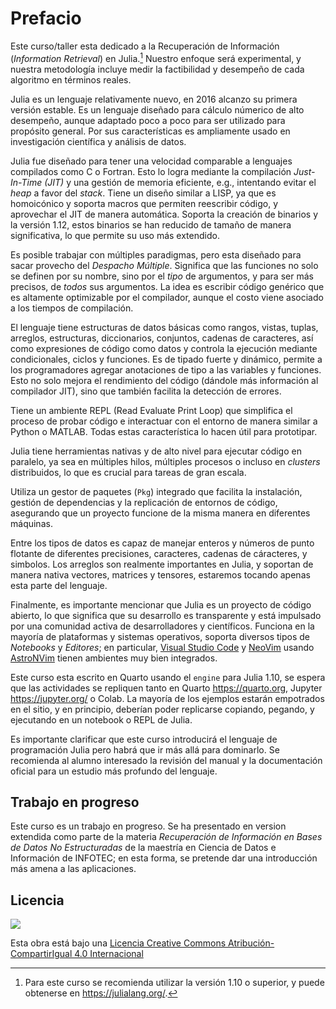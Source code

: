 # Prefacio {.unnumbered}

Este curso/taller esta dedicado a la Recuperación de Información (_Information Retrieval_) en Julia.[^julia] Nuestro enfoque será experimental, y nuestra metodología incluye medir la factibilidad y desempeño de cada algoritmo en términos reales.

Julia es un lenguaje relativamente nuevo, en 2016 alcanzo su primera versión estable. Es un lenguaje diseñado para cálculo númerico de alto desempeño, aunque adaptado poco a poco para ser utilizado para propósito general. Por sus características es ampliamente usado en investigación científica y análisis de datos. 

[^julia]: Para este curso se recomienda utilizar la versión 1.10 o superior, y puede obtenerse en <https://julialang.org/>.

Julia fue diseñado para tener una velocidad comparable a lenguajes compilados como C o Fortran. Esto lo logra mediante la compilación _Just-In-Time (JIT)_ y una gestión de memoria eficiente, e.g., intentando evitar el _heap_ a favor del _stack_. Tiene un diseño similar a LISP, ya que es homoicónico y soporta macros que permiten reescribir código, y aprovechar el JIT de manera automática. Soporta la creación de binarios y la versión 1.12, estos binarios se han reducido de tamaño de manera significativa, lo que permite su uso más extendido. 

Es posible trabajar con múltiples paradigmas, pero esta diseñado para sacar provecho del _Despacho Múltiple_. Significa que las funciones no solo se definen por su nombre, sino por el _tipo_ de argumentos, y para ser más precisos, de *todos* sus argumentos. La idea es escribir código genérico que es altamente optimizable por el compilador, aunque el costo viene asociado a los tiempos de compilación. 

El lenguaje tiene estructuras de datos básicas como rangos, vistas, tuplas, arreglos, estructuras, diccionarios, conjuntos, cadenas de caracteres, así como expresiones de código como datos y controla la ejecución mediante condicionales, ciclos y funciones.
Es de tipado fuerte y dinámico, permite a los programadores agregar anotaciones de tipo a las variables y funciones. Esto no solo mejora el rendimiento del código (dándole más información al compilador JIT), sino que también facilita la detección de errores.

Tiene un ambiente REPL (Read Evaluate Print Loop) que simplifica el proceso de probar código e interactuar con el entorno de manera similar a Python o MATLAB. 
Todas estas característica lo hacen útil para prototipar. 

Julia tiene herramientas nativas y de alto nivel para ejecutar código en paralelo, ya sea en múltiples hilos, múltiples procesos o incluso en _clusters_ distribuidos, lo que es crucial para tareas de gran escala.

Utiliza un gestor de paquetes (`Pkg`) integrado que facilita la instalación, gestión de dependencias y la replicación de entornos de código, asegurando que un proyecto funcione de la misma manera en diferentes máquinas.

Entre los tipos de datos es capaz de manejar enteros y números de punto flotante de diferentes precisiones, caracteres, cadenas de cáracteres, y simbolos. Los arreglos son realmente importantes en Julia, y soportan de manera nativa vectores, matrices y tensores, estaremos tocando apenas esta parte del lenguaje. 

Finalmente, es importante mencionar que Julia es un proyecto de código abierto, lo que significa que su desarrollo es transparente y está impulsado por una comunidad activa de desarrolladores y científicos. Funciona en la mayoría de plataformas y sistemas operativos, soporta diversos tipos de _Notebooks_ y _Editores_; en particular, [Visual Studio Code](https://code.visualstudio.com/) y [NeoVim](https://neovim.io/) usando [AstroNVim](https://astronvim.com/) tienen ambientes muy bien integrados.

Este curso esta escrito en Quarto usando el `engine` para Julia 1.10, se espera que las actividades se repliquen tanto en Quarto <https://quarto.org>, Jupyter <https://jupyter.org/> o Colab. La mayoría de los ejemplos estarán empotrados en el sitio, y en principio, deberían poder replicarse copiando, pegando, y ejecutando en un notebook o REPL de Julia.

Es importante clarificar que este curso introducirá el lenguaje de programación Julia pero habrá que ir más allá para dominarlo. Se recomienda al alumno interesado la revisión del manual y la documentación oficial para un estudio más profundo del lenguaje. 


## Trabajo en progreso

Este curso es un trabajo en progreso. Se ha presentado en version extendida como parte de la materia _Recuperación de Información en Bases de Datos No Estructuradas_ de la maestría en Ciencia de Datos e Información de INFOTEC; en esta forma, se pretende dar una introducción más amena a las aplicaciones.


## Licencia

[![](https://i.creativecommons.org/l/by-sa/4.0/88x31.png)](http://creativecommons.org/licenses/by-sa/4.0/)

Esta obra está bajo una [Licencia Creative Commons Atribución-CompartirIgual 4.0 Internacional](http://creativecommons.org/licenses/by-sa/4.0/)
